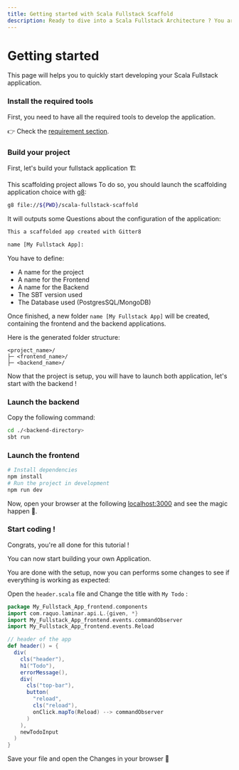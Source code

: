 ```yaml
---
title: Getting started with Scala Fullstack Scaffold
description: Ready to dive into a Scala Fullstack Architecture ? You are at the right place
---
```



# Getting started

This page will helps you to quickly start developing your Scala Fullstack application. 

<Steps>

### Install the required tools

First, you need to have all the required tools to develop the application. 

👉 Check the [requirement section](/requirements).


### Build your project

First, let's build your fullstack application 🏗️

This scaffolding project allows
To do so, you should launch the scaffolding application choice with [g8](https://www.foundweekends.org/giter8/usage.html):

```bash
g8 file://${PWD}/scala-fullstack-scaffold

```

It will outputs some Questions about the configuration of the application:

```bash
This a scaffolded app created with Gitter8 

name [My Fullstack App]: 

```

You have to define:
- A name for the project
- A name for the Frontend
- A name for the Backend
- The SBT version used
- The Database used (PostgresSQL/MongoDB)

Once finished, a new folder `name [My Fullstack App]` will be created, containing the frontend and the backend applications.

Here is the generated folder structure:

```
<project_name>/
├─ <frontend_name>/
├─ <backend_name>/

```

Now that the project is setup, you will have to launch both application, let's start with the backend !

### Launch the backend

Copy the following command:

```bash
cd ./<backend-directory>
sbt run 
```

### Launch the frontend

```bash
# Install dependencies
npm install
# Run the project in development
npm run dev
```

Now, open your browser at the following [localhost:3000](http://localhost:3000) and see the magic happen 🌟.


### Start coding !

<Callout emoji="✅">
   Congrats, you're all done for this tutorial !

   You can now start building your own Application.
</Callout>

You are done with the setup, now you can performs some changes to see if everything is working as expected:

Open the `header.scala` file and Change the title with `My Todo` :

```scala filename="header.scala" {10} 
package My_Fullstack_App_frontend.components
import com.raquo.laminar.api.L.{given, *}
import My_Fullstack_App_frontend.events.commandObserver
import My_Fullstack_App_frontend.events.Reload

// header of the app
def header() = {
  div(
    cls("header"),
    h1("Todo"),
    errorMessage(),
    div(
      cls("top-bar"),
      button(
        "reload",
        cls("reload"),
        onClick.mapTo(Reload) --> commandObserver
      )
    ),
    newTodoInput
  )
}

```

Save your file and open the Changes in your browser 🤩

</Steps>


